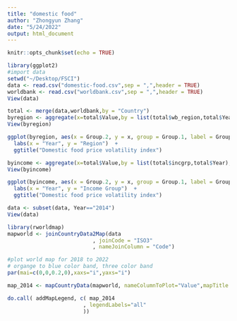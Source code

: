 ```yaml
---
title: "domestic food"
author: "Zhongyun Zhang"
date: "5/24/2022"
output: html_document
---
```


```r
knitr::opts_chunk$set(echo = TRUE)
```

```r
library(ggplot2)
#import data
setwd("~/Desktop/FSCI")
data <- read.csv("domestic-food.csv",sep = ",",header = TRUE)
worldbank <- read.csv("worldbank.csv",sep = ",",header = TRUE)
View(data)
```

```r
total <- merge(data,worldbank,by = "Country")
byregion <- aggregate(x=total$Value,by = list(total$wb_region,total$Year), FUN = mean)
View(byregion)
```

```r

ggplot(byregion, aes(x = Group.2, y = x, group = Group.1, label = Group.1, color=Group.1)) + geom_line() + theme_light()+ expand_limits(x = c(2000,2015)) +
  labs(x = "Year", y = "Region")  +
  ggtitle("Domestic food price volatility index") 
```

```r
byincome <- aggregate(x=total$Value,by = list(total$incgrp,total$Year), FUN = mean)
View(byincome)
```

```r
ggplot(byincome, aes(x = Group.2, y = x, group = Group.1, label = Group.1, color=Group.1)) + geom_line() + theme_light()+ expand_limits(x = c(2000,2015)) +
  labs(x = "Year", y = "Income Group")  +
  ggtitle("Domestic food price volatility index") 

```

```r
data <- subset(data, Year=="2014")
View(data)
```

```r
library(rworldmap)
mapworld <- joinCountryData2Map(data
                           , joinCode = "ISO3"
                           , nameJoinColumn = "Code")

```

```r

#plot world map for 2018 to 2022
# organge to blue color band, three color band
par(mai=c(0,0,0.2,0),xaxs="i",yaxs="i")

map_2014 <- mapCountryData(mapworld, nameColumnToPlot="Value",mapTitle = "Domestic Food Price Volatility Index in 2014", colourPalette = c("#f7fcf0","#e0f3db","#ccebc5","#a8ddb5","#7bccc4","#4eb3d3","#2b8cbe","#0868ac","#084081"),oceanCol = "gray",missingCountryCol = 'white',addLegend = FALSE)

do.call( addMapLegend, c( map_2014
                        , legendLabels="all"
                        ))
```

